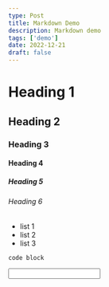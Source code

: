 ```yaml
---
type: Post
title: Markdown Demo
description: Markdown demo
tags: ['demo']
date: 2022-12-21
draft: false
---
```



# Heading 1

## Heading 2

### Heading 3

#### Heading 4

##### Heading 5

###### Heading 6

- list 1
- list 2
- list 3

```
code block
```

<Input />
